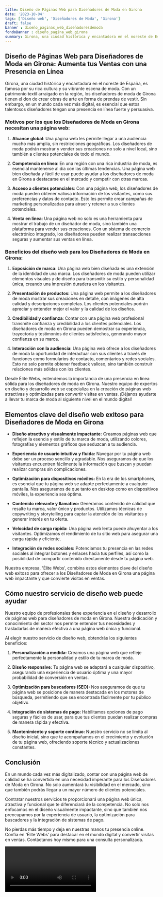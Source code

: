 ```yaml
---
title: Diseño de Páginas Web para Diseñadores de Moda en Girona
date: '2023-10-04'
tags: ['Diseño web', 'Diseñadores de Moda', 'Girona']
draft: false
banner : diseño_paginas_web_diseñadoresdemoda
fondoBanner : diseño_pagina_web_girona
summary: Girona, una ciudad histórica y encantadora en el noreste de España, es famosa por su rica cultura y su vibrante escena de moda. Con un patrimonio textil arraigado en la región, los diseñadores de moda de Girona tienen el don de crear obras de arte en forma de prendas de vestir. Sin embargo, en un mundo cada vez más digital, es esencial que estos talentosos diseñadores tengan una presencia en línea fuerte y persuasiva.
---
```


## Diseño de Páginas Web para Diseñadores de Moda en Girona: Aumenta tus Ventas con una Presencia en Línea

Girona, una ciudad histórica y encantadora en el noreste de España, es famosa por su rica cultura y su vibrante escena de moda. Con un patrimonio textil arraigado en la región, los diseñadores de moda de Girona tienen el don de crear obras de arte en forma de prendas de vestir. Sin embargo, en un mundo cada vez más digital, es esencial que estos talentosos diseñadores tengan una presencia en línea fuerte y persuasiva.

### Motivos por los que los Diseñadores de Moda en Girona necesitan una página web:

1. **Alcance global**: Una página web les permite llegar a una audiencia mucho más amplia, sin restricciones geográficas. Los diseñadores de moda podrán mostrar y vender sus creaciones no solo a nivel local, sino también a clientes potenciales de todo el mundo.

2. **Competencia en línea**: En una región con una rica industria de moda, es esencial mantenerse al día con las últimas tendencias. Una página web bien diseñada y fácil de usar puede ayudar a los diseñadores de moda en Girona a destacarse en el mercado y competir con otras marcas.

3. **Acceso a clientes potenciales**: Con una página web, los diseñadores de moda pueden obtener valiosa información de los visitantes, como sus preferencias y datos de contacto. Esto les permite crear campañas de marketing personalizadas para atraer y retener a sus clientes potenciales.

4. **Venta en línea**: Una página web no solo es una herramienta para mostrar el trabajo de un diseñador de moda, sino también una plataforma para vender sus creaciones. Con un sistema de comercio electrónico integrado, los diseñadores pueden realizar transacciones seguras y aumentar sus ventas en línea.

### Beneficios del diseño web para los Diseñadores de Moda en Girona:

1. **Exposición de marca**: Una página web bien diseñada es una extensión de la identidad de una marca. Los diseñadores de moda pueden utilizar elementos visuales y de diseño para transmitir su estilo y personalidad única, creando una impresión duradera en los visitantes.

2. **Presentación de productos**: Una página web permite a los diseñadores de moda mostrar sus creaciones en detalle, con imágenes de alta calidad y descripciones completas. Los clientes potenciales podrán apreciar y entender mejor el valor y la calidad de los diseños.

3. **Credibilidad y confianza**: Contar con una página web profesional transmite confianza y credibilidad a los clientes potenciales. Los diseñadores de moda en Girona pueden demostrar su experiencia, trayectoria y testimonios de clientes satisfechos, generando mayor confianza en su marca.

4. **Interacción con la audiencia**: Una página web ofrece a los diseñadores de moda la oportunidad de interactuar con sus clientes a través de funciones como formularios de contacto, comentarios y redes sociales. Esto no solo permite obtener feedback valioso, sino también construir relaciones más sólidas con los clientes.

Desde Élite Webs, entendemos la importancia de una presencia en línea sólida para los diseñadores de moda en Girona. Nuestro equipo de expertos en diseño y desarrollo web se especializa en la creación de páginas web atractivas y optimizadas para convertir visitas en ventas. ¡Déjanos ayudarte a llevar tu marca de moda al siguiente nivel en el mundo digital!

<GifSeo />

<Cta />

## Elementos clave del diseño web exitoso para Diseñadores de Moda en Girona

- **Diseño atractivo y visualmente impactante:** Creamos páginas web que reflejen la esencia y estilo de tu marca de moda, utilizando colores, fotografías y elementos gráficos que seduzcan a tu audiencia.

- **Experiencia de usuario intuitiva y fluida:** Navegar por tu página web debe ser un proceso sencillo y agradable. Nos aseguramos de que los visitantes encuentren fácilmente la información que buscan y puedan realizar compras sin complicaciones.

- **Optimización para dispositivos móviles:** En la era de los smartphones, es esencial que tu página web se adapte perfectamente a cualquier pantalla. Nos aseguramos de que tanto en desktop como en dispositivos móviles, la experiencia sea óptima.

- **Contenido relevante y llamativo:** Generamos contenido de calidad que resalte tu marca, valor único y productos. Utilizamos técnicas de copywriting y storytelling para captar la atención de los visitantes y generar interés en tu oferta.

- **Velocidad de carga rápida:** Una página web lenta puede ahuyentar a los visitantes. Optimizamos el rendimiento de tu sitio web para asegurar una carga rápida y eficiente.

- **Integración de redes sociales:** Potenciamos tu presencia en las redes sociales al integrar botones y enlaces hacia tus perfiles, así como la posibilidad de compartir contenido directamente desde tu página web.

Nuestra empresa, 'Élite Webs', combina estos elementos clave del diseño web exitoso para ofrecer a los Diseñadores de Moda en Girona una página web impactante y que convierte visitas en ventas.

## Cómo nuestro servicio de diseño web puede ayudar

Nuestro equipo de profesionales tiene experiencia en el diseño y desarrollo de páginas web para diseñadores de moda en Girona. Nuestra dedicación y conocimiento del sector nos permite entender tus necesidades y trasladarlas de manera efectiva a una página web única y funcional.

Al elegir nuestro servicio de diseño web, obtendrás los siguientes beneficios:

1. **Personalización a medida:** Creamos una página web que refleje perfectamente la personalidad y estilo de tu marca de moda.

2. **Diseño responsive:** Tu página web se adaptará a cualquier dispositivo, asegurando una experiencia de usuario óptima y una mayor probabilidad de conversión en ventas.

3. **Optimización para buscadores (SEO):** Nos aseguramos de que tu página web se posicione de manera destacada en los motores de búsqueda, permitiendo que sea encontrada fácilmente por tu público objetivo.

4. **Integración de sistemas de pago:** Habilitamos opciones de pago seguras y fáciles de usar, para que tus clientes puedan realizar compras de manera rápida y efectiva.

5. **Mantenimiento y soporte continuo:** Nuestro servicio no se limita al diseño inicial, sino que te acompañamos en el crecimiento y evolución de tu página web, ofreciendo soporte técnico y actualizaciones constantes.

## Conclusión

En un mundo cada vez más digitalizado, contar con una página web de calidad se ha convertido en una necesidad imperante para los Diseñadores de Moda en Girona. No solo aumentará tu visibilidad en el mercado, sino que también podrás llegar a un mayor número de clientes potenciales.

Contratar nuestros servicios te proporcionará una página web única, atractiva y funcional que te diferenciará de la competencia. No solo nos enfocamos en el diseño visualmente impactante, sino que también nos preocupamos por la experiencia de usuario, la optimización para buscadores y la integración de sistemas de pago.

No pierdas más tiempo y deja en nuestras manos tu presencia online. Confía en 'Élite Webs' para destacar en el mundo digital y convertir visitas en ventas. Contáctanos hoy mismo para una consulta personalizada.

<Video />

<CtaBot job='Diseñadores de Moda' city='Girona'/>

<Gmaps query='Girona+españa+maps' />